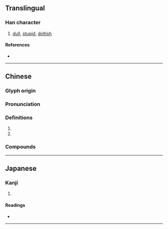 {{character info}}
==Translingual==

===Han character===
{{Han char|rn=61|rad=心|as=14|sn=17|four=|canj=PTWN|ids=⿰忄夢}}

# [[dull]], [[stupid]], [[doltish]]

====References====
* {{Han ref|kx=0406.330|dkj=11372|dj=0747.260|hdz=42364.110|uh=61DC|ud=25052}}

----

==Chinese==
{{zh-forms|alt=𠐧}}

===Glyph origin===
{{Han etym}}

===Pronunciation===
{{zh-pron
|m=měng,mèng,méng
|c=mung1
|mc=y
|oc=y
|cat=a
}}

===Definitions===
{{zh-hanzi}}

# {{zh-alt-form|懵|[[stupid]]; [[ignorant]]}}
# {{zh-alt-form|儚}}

===Compounds===
{{zh-der|懜懜}}

----

==Japanese==

===Kanji===
{{ja-kanji|grade=|rs=心14}}

# {{rfdef|ja|sort=心14}}

====Readings====
* {{ja-readings|on=[[ぼう]] (bō), [[もう]] (mō), [[む]] (mu)|kun=[[くらい]] (kurai)}}

----